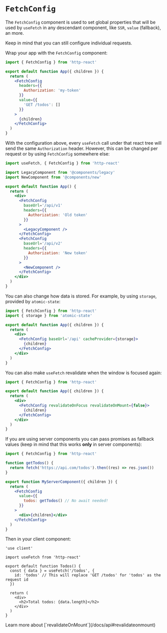 
# `FetchConfig`

The `FetchConfig` component is used to set global properties that will be used by `useFetch` in any descendant component, like `SSR`, `value` (fallback), an more.

Keep in mind that you can still configure individual requests.

Wrap your app with the `FetchConfig` component:

```jsx {1,5,16}
import { FetchConfig } from 'http-react'

export default function App({ children }) {
  return (
    <FetchConfig
      headers={{
        Authorization: 'my-token'
      }}
      value={{
        'GET /todos': []
      }}
    >
      {children}
    </FetchConfig>
  )
}
```

With the configuration above, every `useFetch` call under that react tree will send the same `Authorization` header. However, this can be changed per request or by using `FetchConfig` somewhere else:

```jsx {10-13,18-21}
import useFetch, { FetchConfig } from 'http-react'

import LegacyComponent from '@components/legacy'
import NewComponent from '@components/new'

export default function App() {
  return (
    <div>
      <FetchConfig
        baseUrl='/api/v1'
        headers={{
          Authorization: 'Old token'
        }}
      >
        <LegacyComponent />
      </FetchConfig>
      <FetchConfig
        baseUrl='/api/v2'
        headers={{
          Authorization: 'New token'
        }}
      >
        <NewComponent />
      </FetchConfig>
    </div>
  )
}
```

You can also change how data is stored. For example, by using `storage`, provided by `atomic-state`:

```jsx
import { FetchConfig } from 'http-react'
import { storage } from 'atomic-state'

export default function App({ children }) {
  return (
    <div>
      <FetchConfig baseUrl='/api' cacheProvider={storage}>
        {children}
      </FetchConfig>
    </div>
  )
}
```

You can also make `useFetch` revalidate when the window is focused again:

```jsx
import { FetchConfig } from 'http-react'

export default function App({ children }) {
  return (
    <div>
      <FetchConfig revalidateOnFocus revalidateOnMount={false}>
        {children}
      </FetchConfig>
    </div>
  )
}
```

If you are using server components you can pass promises as fallback values (keep in mind that this works **only** in server components):

```jsx
import { FetchConfig } from 'http-react'

function getTodos() {
  return fetch('https://api.com/todos').then((res) => res.json())
}

export function MyServerComponent({ children }) {
  return (
    <FetchConfig
      value={{
        todos: getTodos() // No await needed!
      }}
    >
      <div>{children}</div>
    </FetchConfig>
  )
}
```

Then in your client component:

```tsx
'use client'

import useFetch from 'http-react'

export default function Todos() {
  const { data } = useFetch('/todos', {
    id: 'todos' // This will replace 'GET /todos' for 'todos' as the request id
  })

  return (
    <div>
      <h2>Total todos: {data.length}</h2>
    </div>
  )
}
```

<Callout type='info'>
  Learn more about [`revalidateOnMount`](/docs/api#revalidateonmount)
</Callout>
